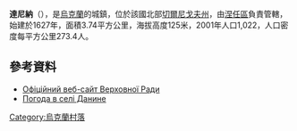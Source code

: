 {{coord|50|52|52|N|31|49|13|E|scale:100000|display=title}}

'''達尼納'''（{{lang-uk|Данина}}），是[[烏克蘭|烏克蘭]]的城鎮，位於該國北部[[切爾尼戈夫州|切爾尼戈夫州]]，由[[涅任區|涅任區]]負責管轄，始建於1627年，面積3.74平方公里，海拔高度125米，2001年人口1,022，人口密度每平方公里273.4人。

==參考資料==
* [http://gska2.rada.gov.ua/pls/z7502/A005?rdat1=20.07.2008&rf7571=40543 Офіційний веб-сайт Верховної Ради]{{dead link|date=2018年4月 |bot=InternetArchiveBot |fix-attempted=yes }}
* [http://weather.in.ua/ua/chernigovskaja/6367 Погода в селі Данине]

{{Ukraine-geo-stub}}
[[Category:烏克蘭村落|Category:烏克蘭村落]]